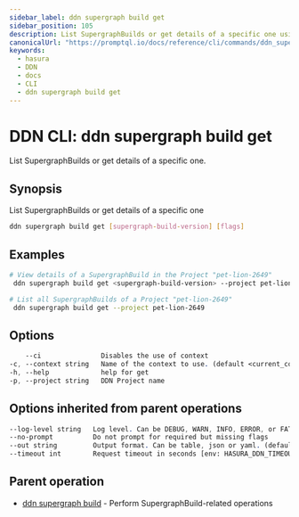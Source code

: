 ```yaml
---
sidebar_label: ddn supergraph build get
sidebar_position: 105
description: List SupergraphBuilds or get details of a specific one using the DDN CLI
canonicalUrl: "https://promptql.io/docs/reference/cli/commands/ddn_supergraph_build_get"
keywords:
  - hasura
  - DDN
  - docs
  - CLI
  - ddn supergraph build get
---
```


# DDN CLI: ddn supergraph build get

List SupergraphBuilds or get details of a specific one.

## Synopsis

List SupergraphBuilds or get details of a specific one

```bash
ddn supergraph build get [supergraph-build-version] [flags]
```

## Examples

```bash
# View details of a SupergraphBuild in the Project "pet-lion-2649"
 ddn supergraph build get <supergraph-build-version> --project pet-lion-2649

# List all SupergraphBuilds of a Project "pet-lion-2649"
 ddn supergraph build get --project pet-lion-2649
```

## Options

```sass
    --ci               Disables the use of context
-c, --context string   Name of the context to use. (default <current_context>)
-h, --help             help for get
-p, --project string   DDN Project name
```

## Options inherited from parent operations

```sass
--log-level string   Log level. Can be DEBUG, WARN, INFO, ERROR, or FATAL. (default "INFO")
--no-prompt          Do not prompt for required but missing flags
--out string         Output format. Can be table, json or yaml. (default "table")
--timeout int        Request timeout in seconds [env: HASURA_DDN_TIMEOUT] (default 100)
```

## Parent operation

- [ddn supergraph build](/reference/cli/commands/ddn_supergraph_build) - Perform SupergraphBuild-related operations
